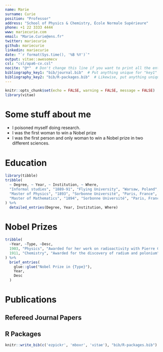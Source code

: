 ```yaml
---
name: Marie
surname: Curie
position: "Professor"
address: "School of Physics & Chemistry, École Normale Supérieure"
phone: +1 22 3333 4444
www: mariecurie.com
email: "Marie.Curie@ens.fr"
twitter: mariecurie
github: mariecurie
linkedin: mariecurie
date: "`r format(Sys.time(), '%B %Y')`"
output: vitae::awesomecv
csl: "csl/apa6-cv.csl"
nocite: "@*"  # Don't change this line if you want to print all the entries of your bib file(s).
bibliography_key1: "bib/journal.bib"  # Put anything unique for "key1" to remember; it should be matched with bib printing block later.
bibliography_key2: "bib/R-packages.bib"  # Likewise, put anything unique for "key2"; if more bib sections needed, make in the same way below.
---
```


```r
knitr::opts_chunk$set(echo = FALSE, warning = FALSE, message = FALSE)
library(vitae)
```

# Some stuff about me

 * I poisoned myself doing research.
 * I was the first woman to win a Nobel prize
 * I was the first person and only woman to win a Nobel prize in two different sciences.

# Education

```r
library(tibble)
tribble(
  ~ Degree, ~ Year, ~ Institution, ~ Where,
  "Informal studies", "1889-91", "Flying University", "Warsaw, Poland",
  "Master of Physics", "1893", "Sorbonne Université", "Paris, France",
  "Master of Mathematics", "1894", "Sorbonne Université", "Paris, France"
) %>% 
  detailed_entries(Degree, Year, Institution, Where)
```

# Nobel Prizes

```r
tribble(
  ~Year, ~Type, ~Desc,
  1903, "Physics", "Awarded for her work on radioactivity with Pierre Curie and Henri Becquerel",
  1911, "Chemistry", "Awarded for the discovery of radium and polonium"
) %>% 
  brief_entries(
    glue::glue("Nobel Prize in {Type}"),
    Year, 
    Desc
  )
```

# Publications

## Refereed Journal Papers

<!-- Notes: copy and paste the following block for any other bibliography sections with the same bibliography key matched that you assigned in YAML  -->
\begingroup
\setlength{\parindent}{-0.5in}
\setlength{\leftskip}{0.5in}

::: {#refs_key1}
:::
\endgroup
<!-- Bib-printing block ends here. -->

## R Packages

```r
knitr::write_bib(c('ezpickr', 'mboxr', 'vitae'), "bib/R-packages.bib")
```

\begingroup
\setlength{\parindent}{-0.5in}
\setlength{\leftskip}{0.5in}

::: {#refs_key2}
:::
\endgroup
